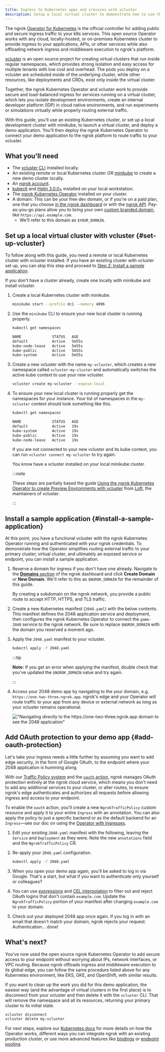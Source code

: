 ```yaml
---
title: Ingress to Kubernetes apps and srevices with vcluster
description: Setup a local virtual cluster to demonstrate how to use the ngrok Kubernetes Operator with vcluster.
---
```



The ngrok [Operator for Kubernetes](https://ngrok.com/blog-post/ngrok-k8s) is the official controller for
adding public and secure ingress traffic to your k8s services. This open source Operator works with any cloud,
locally-hosted, or on-premises Kubernetes cluster to provide ingress to your applications, APIs, or other services while
also offloading network ingress and middleware execution to ngrok's platform.

[vcluster](https://www.vcluster.com/) is an open source project for creating virtual clusters that run inside regular
namespaces, which provides strong isolation and easy access for multiple tenants with low cost and overhead. The pods
you deploy on a vcluster are scheduled inside of the underlying cluster, while other resources, like deployments and
CRDs, exist only inside the virtual cluster.

Together, the ngrok Kubernetes Operator and vcluster work to provide secure and load-balanced ingress for services
running on a virtual cluster, which lets you isolate development environments, create an internal developer platform
(IDP) in cloud native environments, and run experiments or simulations virtually while properly routing external
traffic.

With this guide, you'll use an existing Kubernetes cluster, or set up a local development cluster with minikube, to
launch a virtual cluster, and deploy a demo application. You'll then deploy the ngrok Kubernetes Operator to connect your
demo application to the ngrok platform to route traffic to your vcluster.

## What you'll need

- The [vcluster CLI](https://www.vcluster.com/docs/get-started/#deploy-vcluster) installed locally.
- An existing remote or local Kubernetes cluster _OR_ [minikube](https://minikube.sigs.k8s.io/docs/start/) to create a
  new demo cluster locally.
- An [ngrok account](https://ngrok.com/signup).
- [kubectl](https://kubernetes.io/docs/tasks/tools/install-kubectl/) and [Helm
  3.0.0+](https://helm.sh/docs/intro/install/) installed on your local
  workstation.
- The [ngrok Kubernetes Operator](/docs/k8s/) installed on
  your cluster.
- A domain: This can be your free dev domain, or if you're on a paid plan, one that you choose [in the ngrok
  dashboard](https://dashboard.ngrok.com/domains) or with the [ngrok
  API](/docs/api/resources/reserved-domains/#create-reserved-domain). Pay-as-you-go plans allow you to bring your own [custom branded
  domain](/docs/universal-gateway/custom-domains), like
  `https://api.example.com`.
  - We'll refer to this domain as `$YOUR_DOMAIN`.

## Set up a local virtual cluster with vcluster {#set-up-vcluster}

To follow along with this guide, you need a remote or local Kubernetes cluster with vcluster installed. If you have an
existing cluster with vcluster set up, you can skip this step and proceed to
[Step 2: Install a sample application](#install-a-sample-application).

If you don't have a cluster already, create one locally with minikube and install vcluster.

1. Create a local Kubernetes cluster with minikube.

   ```bash
   minikube start --profile dc1 --memory 4096
   ```

1. Use the `minikube` CLI to ensure your new local cluster is running properly.

   ```bash
   kubectl get namespaces

   NAME              STATUS   AGE
   default           Active   5m55s
   kube-node-lease   Active   5m55s
   kube-public       Active   5m55s
   kube-system       Active   5m55s
   ```

1. Create a new vcluster with the name `my-vcluster`, which creates a new namespace called `vcluster-my-cluster` and automatically switches the active kube context to use your new vcluster.

   ```bash
   vcluster create my-vcluster --expose-local
   ```

1. To ensure your new local cluster is running properly get the namespaces for your instance. Your list of namespaces in the `my-vcluster` context should look something like this.

   ```bash
   kubectl get namespaces

   NAME              STATUS   AGE
   default           Active   19s
   kube-system       Active   19s
   kube-public       Active   19s
   kube-node-lease   Active   19s
   ```

   If you are not connected to your new vcluster and its kube context, you can run `vcluster connect my-vcluster` to try
   again.

   You know have a vcluster installed on your local minikube cluster.

   :::note

   These steps are partially based the guide [Using the ngrok Kubernetes Operator to create Preview Environments with vcluster](https://loft.sh/blog/using-the-ngrok-ingress-controller-to-create-preview-environments-with-vcluster/) from [Loft](https://loft.sh/), the maintainers of vcluster.

   :::

## Install a sample application {#install-a-sample-application}

At this point, you have a functional vcluster with the ngrok Kubernetes Operator running and authenticated with your
ngrok credentials. To demonstrate how the Operator simplifies routing external traffic to your primary
cluster, virtual cluster, and ultimately an exposed service or endpoint, you can install a sample application.

1. Reserve a domain for ingress if you don't have one already. Navigate to the [**Domains**
   section](https://dashboard.ngrok.com/domains) of the ngrok dashboard and click **Create Domain** or **New
   Domain**. We'll refer to this as `$NGROK_DOMAIN` for the remainder of this guide.

   By creating a subdomain on the ngrok network, you provide a public route to accept HTTP, HTTPS, and TLS traffic.

1. Create a new Kubernetes manifest (`2048.yaml`) with the below contents. This manifest defines the 2048 application
   service and deployment, then configures the ngrok Kubernetes Operator to connect the `game-2048` service to the ngrok
   network. Be sure to replace `$NGROK_DOMAIN` with the domain you reserved a
   moment ago.

   <TwentyFourtyEight deployment={true} service={true} ingress={true} />

1. Apply the `2048.yaml` manifest to your vcluster.

   ```bash
   kubectl apply -f 2048.yaml
   ```

   :::tip

   **Note:** If you get an error when applying the manifest, double check that you've updated the `$NGROK_DOMAIN` value
   and try again.

   :::

1. Access your 2048 demo app by navigating to the your domain, e.g. `https://one-two-three.ngrok.app`. ngrok's edge
   and your Operator will route traffic to your app from any device or external network as long as your
   vcluster remains operational.

   !["Navigating directly to the https://one-two-three.ngrok.app domain to see the 2048 application"](img/ngrok-k8s-vcluster_2048.png)

## Add OAuth protection to your demo app {#add-oauth-protection}

Let's take your ingress needs a little further by assuming you want to add edge security, in the form of Google OAuth,
to the endpoint where your 2048 application is humming along.

With our [Traffic Policy system](/docs/traffic-policy/) and the [`oauth`
action](/docs/traffic-policy/actions/oauth), ngrok manages OAuth protection
entirely at the ngrok cloud service, which means you don't need to add any
additional services to your cluster, or alter routes, to ensure ngrok's edge
authenticates and authorizes all requests before allowing ingress and access to
your endpoint.

To enable the `oauth` action, you'll create a new `NgrokTrafficPolicy` custom
resource and apply it to your entire `Ingress` with an annotation. You can also
apply the policy to just a specific backend or as the default backend for an
`Ingress`—see our doc on using the [Operator with
Ingresses](/docs/k8s/guides/using-ingresses/#using-ngroktrafficpolicy-with-ingress).

1. Edit your existing `2048.yaml` manifest with the following, leaving the
   `Service` and `Deployment` as they were. Note the new `annotations` field and
   the `NgrokTrafficPolicy` CR.

    <TwentyFourtyEight withOauth={true} ingress={true} trafficPolicy={true} />

1. Re-apply your `2048.yaml` configuration.

   ```bash
   kubectl apply -f 2048.yaml
   ```

1. When you open your demo app again, you'll be asked to log in via Google.
   That's a start, but what if you want to authenticate only yourself or colleagues?

1. You can use [expressions](/docs/traffic-policy/concepts/expressions) and [CEL
   interpolation](/docs/traffic-policy/concepts/cel-interpolation) to filter out
   and reject OAuth logins that don't contain `example.com`. Update the
   `NgrokTrafficPolicy` portion of your manifest after changing `example.com` to
   your domain.

   <TrafficPolicyGoogleOauth withDomain={true} />

1. Check out your deployed 2048 app once again. If you log in with an email that
   doesn't match your domain, ngrok rejects your request. Authentication... done!

## What's next?

You've now used the open source ngrok Kubernetes Operator to add secure access to your endpoint without
worrying about IPs, network interfaces, or VPC routing. Because ngrok offloads ingress and middleware execution to its
global edge, you can follow the same procedure listed above for any Kubernetes environment, like EKS, GKE, and
OpenShift, with similar results.

If you want to clean up the work you did for this demo application, the easiest way (and the advantage of virtual
clusters in the first place) is to disconnect from your vcluster and then delete it with the `vcluster` CLI. That will remove the namespace and all its resources, returning your primary cluster to its initial state.

```bash
vcluster disconnect
vcluster delete my-vcluster
```

For next steps, explore our [Kubernetes docs](/docs/k8s/) for more details on
how the Operator works, different ways you can integrate ngrok with an existing
production cluster, or use more advanced features like
[bindings](/docs/k8s/guides/bindings/) or [endpoint
pooling](/docs/k8s/guides/pooling/).
